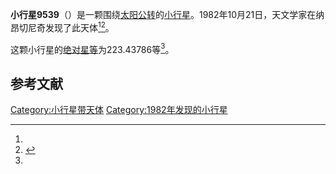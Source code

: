 {{Infobox planet
| bgcolour = #FFFFC0
| name = 9539 Prishvin
| symbol = 
| image = 
| caption = 
| discovery = yes
| discovery_ref = 
| discoverer = {{link-en|柳德米拉·卡拉季奇|Lyudmila Karachkina}}
| discovery_site = [[纳昂切尼奇|纳昂切尼奇]] 
| discovered = 1982年10月21日
| designations = yes
| mp_name = 
| named_after = 
| alt_names = 1982 UE7/ 1987 SR28
| mp_category = [[主带小行星|主带小行星]]
| orbit_ref = <ref name="a">[http://ssd.jpl.nasa.gov/sbdb.cgi?sstr=9539 9539 Prishvin] {{Wayback|url=http://ssd.jpl.nasa.gov/sbdb.cgi?sstr=9539 |date=20140901215739 }}，小行星數據庫瀏覽器（JPL Small-Body Database Browser）－[[美国国家航空航天局|美国国家航空航天局]]喷气推进实验室</ref>
| epoch = 2456400.5 (2013年4月18日更新)
| aphelion = {{convert|3.6429680|AU|km|3|abbr=on|lk=out}}
| perihelion = {{convert|2.5526680|AU|km|3|abbr=on}}
| semimajor = {{convert|3.0978180|AU|km|3|abbr=on}}
| eccentricity = 0.1759787
| period = 1991.50898 [[日|日]]<br />5.45[[儒略年|儒略年]]
| avg_speed = 
| inclination = 1.32546
| asc_node = 172.52101
| mean_anomaly = 
| arg_peri = 223.43786
| satellites = 
| physical_characteristics = yes
| dimensions = 
| mass = 
| density = 
| surface_grav = 
| escape_velocity = 
| sidereal_day = 
| axial_tilt = 
| pole_ecliptic_lat = 
| pole_ecliptic_lon = 
| albedo = 
| temperatures= 
| temp_name1 = 
| mean_temp_1 = 
| max_temp_1 = 
| temp_name2 = 
| max_temp_2 = 
| spectral_type = 
| abs_magnitude = 223.43786
}}

'''小行星9539'''（{{lang-en|9539 Prishvin}}）是一颗围绕[[太阳|太阳]][[公转|公转]]的[[小行星|小行星]]。1982年10月21日，天文学家{{link-en|柳德米拉·卡拉季奇|Lyudmila Karachkina}}在纳昂切尼奇发现了此天体<ref name="a" /><ref>{{cite news|title=小行星列表|url=http://cfa-www.harvard.edu/iau/lists/NumberedMPs.txt|accessdate=2013-07-08|newspaper=哈佛大学|archive-date=2008-05-17|archive-url=https://web.archive.org/web/20080517010638/http://cfa-www.harvard.edu/iau/lists/NumberedMPs.txt|dead-url=no}}</ref>。

这颗小行星的[[绝对星等|绝对星等]]为223.43786等<ref name="a" />。

==参考文献==
{{reflist}}
{{Minor Planet Number|[[小行星9538|小行星9538]]|[[小行星9540|小行星9540]]}}

{{小天体}}

[[Category:小行星带天体|Category:小行星带天体]]
[[Category:1982年发现的小行星|Category:1982年发现的小行星]]

{{asteroid-stub}}
